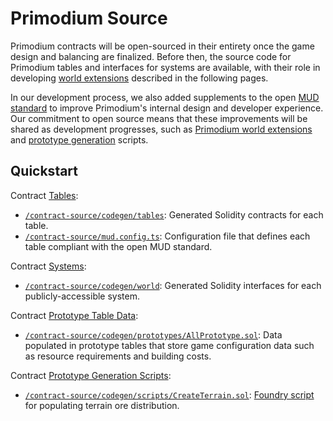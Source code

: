 # Primodium Source

Primodium contracts will be open-sourced in their entirety once the game design and balancing are finalized. Before then, the source code for Primodium tables and interfaces for systems are available, with their role in developing [world extensions](./world-extension.mdx) described in the following pages.

In our development process, we also added supplements to the open [MUD standard](https://mud.dev/) to improve Primodium's internal design and developer experience. Our commitment to open source means that these improvements will be shared as development progresses, such as [Primodium world extensions](./world-extension.mdx) and [prototype generation](./overview-contracts/generation.mdx) scripts.

## Quickstart

Contract [Tables](./overview-contracts/tables.mdx):

- [`/contract-source/codegen/tables`](https://github.com/primodiumxyz/developers/blob/main/contract-source/codegen/tables): Generated Solidity contracts for each table.
- [`/contract-source/mud.config.ts`](https://github.com/primodiumxyz/developers/blob/main/contract-source/mud.config.ts): Configuration file that defines each table compliant with the open MUD standard.

Contract [Systems](./overview-contracts/systems.mdx):

- [`/contract-source/codegen/world`](https://github.com/primodiumxyz/developers/blob/main/contract-source/codegen/world): Generated Solidity interfaces for each publicly-accessible system.

Contract [Prototype Table Data](./overview-contracts/tables.mdx#prototype-tables):

- [`/contract-source/codegen/prototypes/AllPrototype.sol`](https://github.com/primodiumxyz/developers/blob/main/contract-source/codegen/prototypes/AllPrototype.sol): Data populated in prototype tables that store game configuration data such as resource requirements and building costs.

Contract [Prototype Generation Scripts](./overview-source/generation.mdx):

- [`/contract-source/codegen/scripts/CreateTerrain.sol`](https://github.com/primodiumxyz/developers/blob/main/contract-source/codegen/scripts/CreateTerrain.sol): [Foundry script](https://book.getfoundry.sh/tutorials/solidity-scripting) for populating terrain ore distribution.
